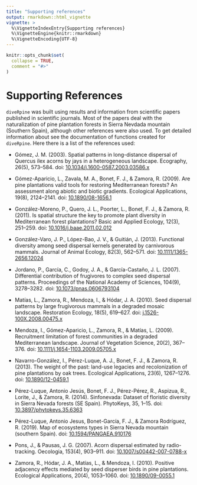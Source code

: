 ```yaml
---
title: "Supporting references"
output: rmarkdown::html_vignette
vignette: >
  %\VignetteIndexEntry{Supporting references}
  %\VignetteEngine{knitr::rmarkdown}
  %\VignetteEncoding{UTF-8}
---
```


```r
knitr::opts_chunk$set(
  collapse = TRUE,
  comment = "#>"
)
```

# Supporting References 

`diveRpine` was built using results and information from scientific papers published in scientific journals. Most of the papers deal with the naturalization of pine plantation forests in Sierra Nevdada mountain (Southern Spain), although other references were also used. To get detailed information about see the documentation of functions created for `diveRpine`. Here 
there is a list of the references used: 

- Gómez, J. M. (2003). Spatial patterns in long-distance dispersal of Quercus ilex acorns by jays in a heterogeneous landscape. Ecography, 26(5), 573–584. doi: [10.1034/j.1600-0587.2003.03586.x](https://dx.doi.org/10.1034/j.1600-0587.2003.03586.x)

- Gómez-Aparicio, L., Zavala, M. A., Bonet, F. J., & Zamora, R. (2009). Are pine plantations valid tools for restoring Mediterranean forests? An assessment along abiotic and biotic gradients. Ecological Applications, 19(8), 2124–2141. doi: [10.1890/08-1656.1](https://dx.doi.org/10.1890/08-1656.1)

- González-Moreno, P., Quero, J. L., Poorter, L., Bonet, F. J., & Zamora, R. (2011). Is spatial structure the key to promote plant diversity in Mediterranean forest plantations? Basic and Applied Ecology, 12(3), 251–259. doi: [10.1016/j.baae.2011.02.012](https://dx.doi.org/10.1016/j.baae.2011.02.012)

- González-Varo, J. P., López-Bao, J. V., & Guitián, J. (2013). Functional diversity among seed dispersal kernels generated by carnivorous mammals. Journal of Animal Ecology, 82(3), 562–571. doi: [10.1111/1365-2656.12024](https://dx.doi.org/10.1111/1365-2656.12024)

- Jordano, P., García, C., Godoy, J. A., & García-Castaño, J. L. (2007). Differential contribution of frugivores to complex seed dispersal patterns. Proceedings of the National Academy of Sciences, 104(9), 3278–3282. doi: [10.1073/pnas.0606793104](https://dx.doi.org/10.1073/pnas.0606793104)

- Matías, L., Zamora, R., Mendoza, I., & Hódar, J. A. (2010). Seed dispersal patterns by large frugivorous mammals in a degraded mosaic landscape. Restoration Ecology, 18(5), 619–627. doi: [j.1526-100X.2008.00475.x](https://doi.org/10.1111/j.1526-100X.2008.00475.x)

- Mendoza, I., Gómez-Aparicio, L., Zamora, R., & Matías, L. (2009). Recruitment limitation of forest communities in a degraded Mediterranean landscape. Journal of Vegetation Science, 20(2), 367–376. doi: [10.1111/j.1654-1103.2009.05705.x](https://doi.org/10.1111/j.1654-1103.2009.05705.x)

- Navarro-González, I., Pérez-Luque, A. J., Bonet, F. J., & Zamora, R. (2013). The weight of the past: land-use legacies and recolonization of pine plantations by oak trees. Ecological Applications, 23(6), 1267–1276. doi: [10.1890/12-0459.1](https://dx.doi.org/10.1890/12-0459.1)

- Pérez-Luque, Antonio Jesús, Bonet, F. J., Pérez-Pérez, R., Aspizua, R., Lorite, J., & Zamora, R. (2014). Sinfonevada: Dataset of floristic diversity in Sierra Nevada forests (SE Spain). PhytoKeys, 35, 1–15. doi: [10.3897/phytokeys.35.6363](https://dx.doi.org/10.3897/phytokeys.35.6363)

- Pérez-Luque, Antonio Jesus, Bonet-García, F. J., & Zamora Rodríguez, R. (2019). Map of ecosystems types in Sierra Nevada mountain (southern Spain). doi: [10.1594/PANGAEA.910176](https://doi.pangaea.de/10.1594/PANGAEA.910176)

- Pons, J., & Pausas, J. G. (2007). Acorn dispersal estimated by radio-tracking. Oecologia, 153(4), 903–911. doi: [10.1007/s00442-007-0788-x](https://dx.doi.org/10.1007/s00442-007-0788-x)

- Zamora, R., Hódar, J. A., Matías, L., & Mendoza, I. (2010). Positive adjacency effects mediated by seed disperser birds in pine plantations. Ecological Applications, 20(4), 1053–1060. doi: [10.1890/09-0055.1](https://dx.doi.org/10.1890/09-0055.1)
